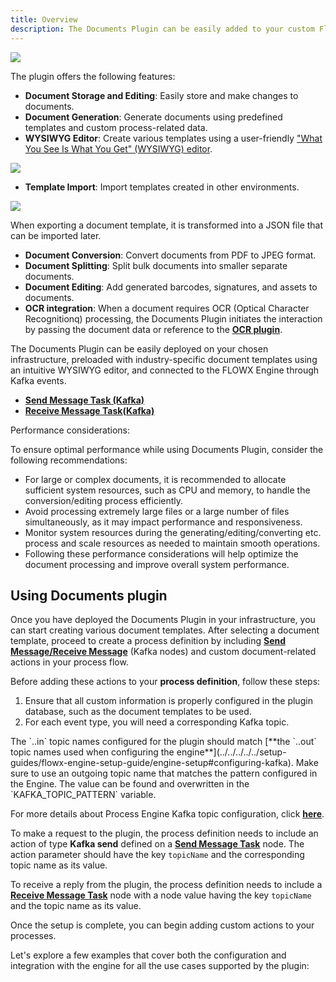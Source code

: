 ```yaml
---
title: Overview
description: The Documents Plugin can be easily added to your custom FlowX.AI deployment to enhance the core platform capabilities with functionality specific to document handling.
---
```


![](https://s3.eu-west-1.amazonaws.com/docx.flowx.ai/platform-deep-dive/doc_plugin_general.png)

The plugin offers the following features:

* **Document Storage and Editing**: Easily store and make changes to documents.
* **Document Generation**: Generate documents using predefined templates and custom process-related data.
* **WYSIWYG Editor**: Create various templates using a user-friendly ["What You See Is What You Get" (WYSIWYG) editor](../../wysiwyg).

![](https://s3.eu-west-1.amazonaws.com/docx.flowx.ai/platform-deep-dive/doc_plugin_wysiwyg.png)
    
* **Template Import**: Import templates created in other environments.

![](https://s3.eu-west-1.amazonaws.com/docx.flowx.ai/platform-deep-dive/doc_plugin_create_import.png)

<Warning>
When exporting a document template, it is transformed into a JSON file that can be imported later.
</Warning>

* **Document Conversion**: Convert documents from PDF to JPEG format.
* **Document Splitting**: Split bulk documents into smaller separate documents.
* **Document Editing**: Add generated barcodes, signatures, and assets to documents.
* **OCR integration**: When a document requires OCR (Optical Character Recognitionq) processing, the Documents Plugin initiates the interaction by passing the document data or reference to the [**OCR plugin**](../ocr-plugin).

The Documents Plugin can be easily deployed on your chosen infrastructure, preloaded with industry-specific document templates using an intuitive WYSIWYG editor, and connected to the FLOWX Engine through Kafka events.

* [**Send Message Task (Kafka)**](../../../../building-blocks/node/message-send-received-task-node#message-send-task)
* [**Receive Message Task(Kafka)**](../../../../building-blocks/node/message-send-received-task-node#message-receive-task)


<Info>
Performance considerations:

To ensure optimal performance while using Documents Plugin, consider the following recommendations:

* For large or complex documents, it is recommended to allocate sufficient system resources, such as CPU and memory, to handle the conversion/editing process efficiently.
* Avoid processing extremely large files or a large number of files simultaneously, as it may impact performance and responsiveness.
* Monitor system resources during the generating/editing/converting etc. process and scale resources as needed to maintain smooth operations.
* Following these performance considerations will help optimize the document processing and improve overall system performance.
</Info>

## Using Documents plugin

Once you have deployed the Documents Plugin in your infrastructure, you can start creating various document templates. After selecting a document template, proceed to create a process definition by including [**Send Message/Receive Message**](../../../../building-blocks/node/message-send-received-task-node) (Kafka nodes) and custom document-related actions in your process flow.

Before adding these actions to your **process definition**, follow these steps:

1. Ensure that all custom information is properly configured in the plugin database, such as the document templates to be used.
2. For each event type, you will need a corresponding Kafka topic.

<Check>
The `..in` topic names configured for the plugin should match [**the `..out` topic  names used when configuring the engine**](../../../../../setup-guides/flowx-engine-setup-guide/engine-setup#configuring-kafka). Make sure to use an outgoing topic name that matches the pattern configured in the Engine. The value can be found and overwritten in the `KAFKA_TOPIC_PATTERN` variable. 

For more details about Process Engine Kafka topic configuration, click [**here**](../../../../../setup-guides/flowx-engine-setup-guide/engine-setup#configuring-kafka).

To make a request to the plugin, the process definition needs to include an action of type **Kafka send** defined on a [**Send Message Task**](../../../../building-blocks/node/message-send-received-task-node#message-send-task) node. The action parameter should have the key `topicName` and the corresponding topic name as its value.

To receive a reply from the plugin, the process definition needs to include a [**Receive Message Task**](../../../../building-blocks/node/message-send-received-task-node#message-receive-task) node with a node value having the key `topicName` and the topic name as its value.
</Check>

Once the setup is complete, you can begin adding custom actions to your processes.

Let's explore a few examples that cover both the configuration and integration with the engine for all the use cases supported by the plugin:


<CardGroup>
  <Card title="Generating documents based on templates" href="generating-from-html-templates" />
  <Card title="Uploading a new document" href="uploading-a-new-document" />
  <Card title="Converting documents to different formats" href="converting-documents-to-different-formats" />
  <Card title="Splitting a document" href="splitting-a-document" />
  <Card title="Deleting a file" href="deleting-a-file" />
  <Card title="Getting URLs to documents" href="getting-urls-to-documents" />
  <Card title="Listing stored documents" href="listing-stored-files" />
</CardGroup>
